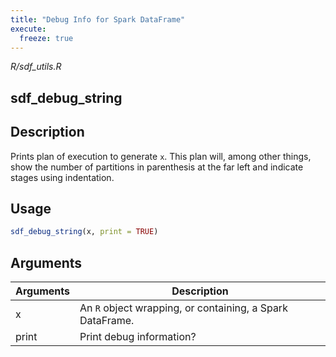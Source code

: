 ```yaml
---
title: "Debug Info for Spark DataFrame"
execute:
  freeze: true
---
```


*R/sdf_utils.R*

## sdf_debug_string

## Description
Prints plan of execution to generate `x`. This plan will, among other things, show the number of partitions in parenthesis at the far left and indicate stages using indentation. 


## Usage
```r
sdf_debug_string(x, print = TRUE) 
```

## Arguments
|Arguments|Description|
|---|---|
| x | An `R` object wrapping, or containing, a Spark DataFrame. |
| print | Print debug information? |








